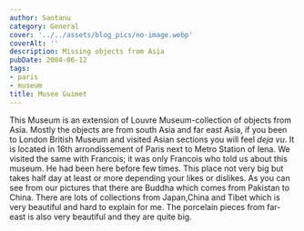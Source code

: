 ```yaml
---
author: Santanu
category: General
cover: '../../assets/blog_pics/no-image.webp'
coverAlt: ''
description: Missing objects from Asia  
pubDate: 2004-06-12
tags:
- paris
- museum
title: Musee Guimet
---
```

This Museum is an extension of Louvre Museum-collection of objects from
Asia. Mostly the objects are from south Asia and far east Asia, if you
been to London British Museum and visited Asian sections you will feel
*deja vu*. It is located in 16th arrondissement of Paris next to Metro
Station of Iena.
We visited the same with Francois; it was only Francois who told us
about this museum. He had been here before few times. This place not
very big but takes half day at least or more depending your likes or
dislikes. As you can see from our pictures that there are Buddha which
comes from Pakistan to China. There are lots of collections from
Japan,China and Tibet which is very beautiful and hard to explain for
me. The porcelain pieces from far-east is also very beautiful and they
are quite big.